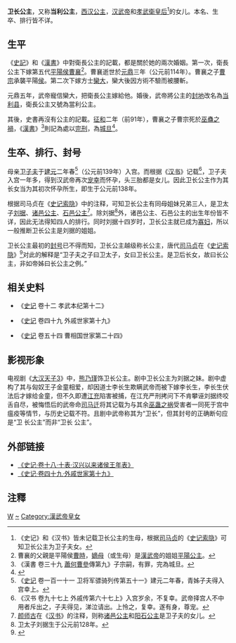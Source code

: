 {{東亞女性歷史人物
| 名稱=卫长公主
| 身份=[[汉朝|汉朝]]公主
| 畫像=
| 說明=
| 姓=刘
| 名=
| 封爵=[[公主|公主]]
| 位號=
| 封號=不详、当利公主
| 出生年=公元前138年
| 逝世年=
| 諡號=
| 墳墓=
| 父親=[[汉武帝|汉武帝]][[刘彻|刘彻]]
| 同胞兄弟=[[戾太子|戾太子]]
| 母親=[[孝武衛皇后|孝武衛皇后]]
| 夫=平阳侯[[曹襄|曹襄]]、方士[[欒大|欒大]]
| 子=平阳侯[[曹宗|曹宗]]
|}}
'''卫长公主'''{{BD|前138年||？|catIdx=L}}，又称'''当利公主'''，[[西汉|西汉]][[公主|公主]]，[[汉武帝|汉武帝]]和[[孝武衛皇后|孝武衛皇后]]<ref>《史记》和《汉书》皆未记载卫长公主的生母，根据[[司马贞|司马贞]]的《[[史记索隐|史记索隐]]》可知卫长公主为卫子夫女。</ref>的女儿。本名、生卒、排行皆不详。

== 生平 ==

《[[史記|史記]]》和《[[漢書|漢書]]》中對衛長公主的記載，都是關於她的兩次婚姻。第一次，衛長公主下嫁第五代[[平陽侯|平陽侯]][[曹襄|曹襄]]<ref>曹襄的父親是平陽侯[[曹時|曹時]]，[[嫡母|嫡母]]（或生母）是[[漢武帝|漢武帝]]的姐姐[[平陽公主_(漢景帝)|平陽公主]]。</ref>。曹襄逝世於[[元鼎|元鼎]]三年（公元前114年）。曹襄之子[[曹宗|曹宗]]承襲平陽[[侯爵|侯]]。第二次下嫁方士[[欒大|欒大]]，欒大後因方術不驗而被腰斬。

元鼎五年，武帝寵信欒大，把衛長公主嫁給他。婚後，武帝將公主的[[食邑|封地]]改名為[[当利县|当利县]]，衛長公主又號為當利公主。

其後，史書再沒有公主的記載。[[征和|征和]]二年（前91年），曹襄之子曹宗死於[[巫蠱之禍|巫蠱之禍]]，《[[漢書|漢書]]》<ref>《漢書 卷三十九 [[蕭何|蕭何]][[曹參|曹參]]傳第九》子宗嗣，有罪，完為城旦。</ref>則記為處以[[完刑|完刑]]，為[[城旦|城旦]]<ref>{{cite web|url=http://www.eywedu.com/zonghetd/ywyz2007/ywyz20071152.html|title=「城旦」註解探微|publisher=語文教學與研究·綜合天地 作者：武健|date=2007年第11期|accessdate=2009-12-16|language=Zh-hans|archive-url=https://web.archive.org/web/20140413144055/http://www.eywedu.com/zonghetd/ywyz2007/ywyz20071152.html|archive-date=2014-04-13|dead-url=yes}}</ref>。

== 生卒、排行、封号 ==

母亲[[卫子夫|卫子夫]]于[[建元_(汉武帝)|建元]]二年春<ref>《[[史记|史记]] 卷一百一十一 卫将军骠骑列传第五十一》建元二年春，青姊子夫得入宫幸上。</ref>（公元前139年）入宫。而根据《[[汉书|汉书]]》记载<ref>《汉书 卷九十七上 外戚传第六十七上》入宫岁余，不复幸。武帝择宫人不中用者斥出之，子夫得见，涕泣请出。上怜之，复幸。遂有身，尊宠。</ref>，卫子夫入宫一年多，得到汉武帝再次[[宠幸|宠幸]]而怀孕，头三胎都是女儿。因此卫长公主作为其长女当为其初次怀孕所生，即生于公元前138年。

根据司马贞在《[[史记索隐|史记索隐]]》中的注释，可知卫长公主有同母姐妹兄弟三人，是卫太子[[刘据|刘据]]、[[诸邑公主|诸邑公主]]、[[石邑公主|石邑公主]]<ref>[[颜师古|颜师古]]在《[[汉书|汉书]]》的注释，则称[[诸邑公主|诸邑公主]]和[[阳石公主|阳石公主]]是卫子夫的女儿。</ref>。除刘据<ref>卫太子刘据生于公元前128年。</ref>外，诸邑公主、石邑公主的出生年份皆不详，因此无法得知四人的排行。同时刘据十四岁时，卫长公主就已成为[[寡妇|寡妇]]，所以一般推断卫长公主是刘据的姐姐。

卫长公主最初的[[封号|封号]]已不得而知，卫长公主越级称长公主，唐代[[司马贞|司马贞]]在《[[史记索隐|史记索隐]]》<ref>{{Cite web |url=http://www.eywedu.com/Historian/sj_028.htm |title=《史记 集解索隐正义》 |access-date=2010-03-16 |archive-date=2016-03-04 |archive-url=https://web.archive.org/web/20160304083737/http://www.eywedu.com/Historian/sj_028.htm |dead-url=no }}</ref>对此的解释是“卫子夫之子曰卫太子，女曰卫长公主。是卫后长女，故曰长公主，非如帝姊曰长公主之例。”

== 相关史料 ==

*《[[史记|史记]] 卷十二 孝武本纪第十二》
{{quote|<p>'''帷帐器物以充其家。又以卫长公主妻之，'''◇集解孟康曰：“[[刘据|卫太子]]妹。”如淳曰：“卫太子姊也。”[[蔡邕|蔡邕]]曰：“帝女曰公主，仪比诸侯。姊妹曰长公主，仪比诸侯王。”骃案：此帝女也，而云长公主，未详。'''赍金万斤，更名其邑曰当利公主。'''◇集解地理志云东莱有当利县。
</p>}}

*《[[史记|史记]] 卷四十九 外戚世家第十九》
{{quote|<p>
'''而子夫後大幸，有宠，凡生三女'''○[[史記索隱|索隐]]按：谓[[诸邑公主|诸邑]]、[[石邑公主|石邑]]及卫长公主後封当利公主是。'''一男。男名据。'''</p>}}

*《[[史记|史记]] 卷五十四  曹相国世家第二十四》
{{quote|<p>'''时尚[[平阳公主_(汉景帝)|平阳公主]]，生子襄。'''......'''襄尚卫长公主，生子宗。立十六年卒，[[谥|谥]]为共侯。子宗代侯。征和二年中，宗坐[[刘据|太子]]死，国除。'''
</p>}}

== 影视形象 ==
电视剧《[[大汉天子3|大汉天子3]]》中，[[熊乃瑾|熊乃瑾]]饰卫长公主。剧中卫长公主为刘据之妹。剧中虚构了其与匈奴王子金童相爱，却因道士李长生欺瞒武帝而被下嫁李长生，李长生伏法后才嫁给金童，但不久即遭[[江充|江充]]陷害被捕，在江充严刑拷问下不肯攀诬刘据终咬舌自尽，被悔悟后的武帝命[[司马迁|司马迁]]将其记载为与其余[[巫蛊之祸|巫蛊之祸]]受害者一同死于宫中瘟疫等情节，与历史记载不符。且剧中武帝称其为“卫长”，但其封号的正确断句应是“卫 长公主”而非“卫长 公主”。

== 外部链接 ==

*[https://web.archive.org/web/20120909032349/http://www.ziyexing.com/files-5/shiji/shiji_18.htm 《史记·卷十八·十表·汉兴以来诸侯王年表》]
*[http://www.guoxue.com/shibu/24shi/shiji/sj_049.htm 《史记·卷四十九·外戚世家第十九》]{{Wayback|url=http://www.guoxue.com/shibu/24shi/shiji/sj_049.htm |date=20110430021901 }}

==注釋==
{{Reflist}}

[[Category:西漢公主|W]]
[[Category:刘姓|~]]
[[Category:漢武帝皇女|Category:漢武帝皇女]]